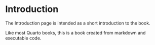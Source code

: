 # Introduction

The Introduction page is intended as a short introduction to the book.

Like most Quarto books, this is a book created from markdown and executable code. 
